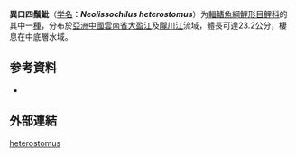 {{Speciesbox
| name = 異口四鬚魮
| status = NE
| status_system = IUCN3.1
| image = 
| genus = Neolissochilus
| species = heterostomus
| authority = Chen & Yang, 1999
| synonyms = *''Barbodes heterostomus''<br><small>Chen & Yang, 1999</small>
}}

'''異口四鬚魮'''（[[学名|学名]]：'''''Neolissochilus heterostomus'''''）为[[輻鰭魚綱|輻鰭魚綱]][[鯉形目|鯉形目]][[鲤科|鲤科]]的其中一[[種|種]]，分布於[[亞洲|亞洲]][[中國|中國]][[雲南省|雲南省]][[大盈江|大盈江]]及[[隴川江|隴川江]]流域，體長可達23.2公分，棲息在中底層水域。

== 参考資料 ==
{{refbegin}}
*{{FishBase_species|genus=Neolissochilus|species=heterostomus|year=2011|month=12}}
{{refend}}

==外部連結==
{{refbegin}}
{{Wikispecies-inline|Neolissochilus heterostomus|異口新光唇魚}}
{{refend}}
{{Taxonbar|from=Q3760098}}

[[Category:新光唇魚屬|heterostomus]]


{{鯉形目小作品}}